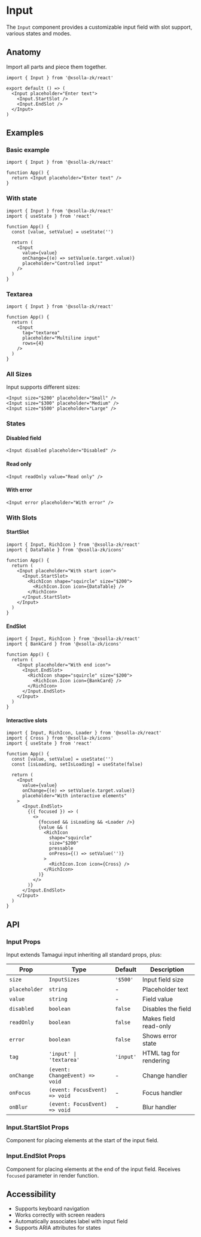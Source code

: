 # Input

The `Input` component provides a customizable input field with slot support, various states and modes.

## Anatomy

Import all parts and piece them together.

```tsx
import { Input } from '@xsolla-zk/react'

export default () => (
  <Input placeholder="Enter text">
    <Input.StartSlot />
    <Input.EndSlot />
  </Input>
)
```

## Examples

### Basic example

```tsx
import { Input } from '@xsolla-zk/react'

function App() {
  return <Input placeholder="Enter text" />
}
```

### With state

```tsx
import { Input } from '@xsolla-zk/react'
import { useState } from 'react'

function App() {
  const [value, setValue] = useState('')

  return (
    <Input
      value={value}
      onChange={(e) => setValue(e.target.value)}
      placeholder="Controlled input"
    />
  )
}
```

### Textarea

```tsx
import { Input } from '@xsolla-zk/react'

function App() {
  return (
    <Input
      tag="textarea"
      placeholder="Multiline input"
      rows={4}
    />
  )
}
```

### All Sizes

Input supports different sizes:

```tsx
<Input size="$200" placeholder="Small" />
<Input size="$300" placeholder="Medium" />
<Input size="$500" placeholder="Large" />
```

### States

#### Disabled field

```tsx
<Input disabled placeholder="Disabled" />
```

#### Read only

```tsx
<Input readOnly value="Read only" />
```

#### With error

```tsx
<Input error placeholder="With error" />
```

### With Slots

#### StartSlot

```tsx
import { Input, RichIcon } from '@xsolla-zk/react'
import { DataTable } from '@xsolla-zk/icons'

function App() {
  return (
    <Input placeholder="With start icon">
      <Input.StartSlot>
        <RichIcon shape="squircle" size="$200">
          <RichIcon.Icon icon={DataTable} />
        </RichIcon>
      </Input.StartSlot>
    </Input>
  )
}
```

#### EndSlot

```tsx
import { Input, RichIcon } from '@xsolla-zk/react'
import { BankCard } from '@xsolla-zk/icons'

function App() {
  return (
    <Input placeholder="With end icon">
      <Input.EndSlot>
        <RichIcon shape="squircle" size="$200">
          <RichIcon.Icon icon={BankCard} />
        </RichIcon>
      </Input.EndSlot>
    </Input>
  )
}
```

#### Interactive slots

```tsx
import { Input, RichIcon, Loader } from '@xsolla-zk/react'
import { Cross } from '@xsolla-zk/icons'
import { useState } from 'react'

function App() {
  const [value, setValue] = useState('')
  const [isLoading, setIsLoading] = useState(false)

  return (
    <Input
      value={value}
      onChange={(e) => setValue(e.target.value)}
      placeholder="With interactive elements"
    >
      <Input.EndSlot>
        {({ focused }) => (
          <>
            {focused && isLoading && <Loader />}
            {value && (
              <RichIcon
                shape="squircle"
                size="$200"
                pressable
                onPress={() => setValue('')}
              >
                <RichIcon.Icon icon={Cross} />
              </RichIcon>
            )}
          </>
        )}
      </Input.EndSlot>
    </Input>
  )
}
```

## API

### Input Props

Input extends Tamagui input inheriting all standard props, plus:

| Prop | Type | Default | Description |
|------|------|---------|----------|
| `size` | `InputSizes` | `'$500'` | Input field size |
| `placeholder` | `string` | - | Placeholder text |
| `value` | `string` | - | Field value |
| `disabled` | `boolean` | `false` | Disables the field |
| `readOnly` | `boolean` | `false` | Makes field read-only |
| `error` | `boolean` | `false` | Shows error state |
| `tag` | `'input' \| 'textarea'` | `'input'` | HTML tag for rendering |
| `onChange` | `(event: ChangeEvent) => void` | - | Change handler |
| `onFocus` | `(event: FocusEvent) => void` | - | Focus handler |
| `onBlur` | `(event: FocusEvent) => void` | - | Blur handler |

### Input.StartSlot Props

Component for placing elements at the start of the input field.

### Input.EndSlot Props

Component for placing elements at the end of the input field. Receives `focused` parameter in render function.

## Accessibility

- Supports keyboard navigation
- Works correctly with screen readers
- Automatically associates label with input field
- Supports ARIA attributes for states